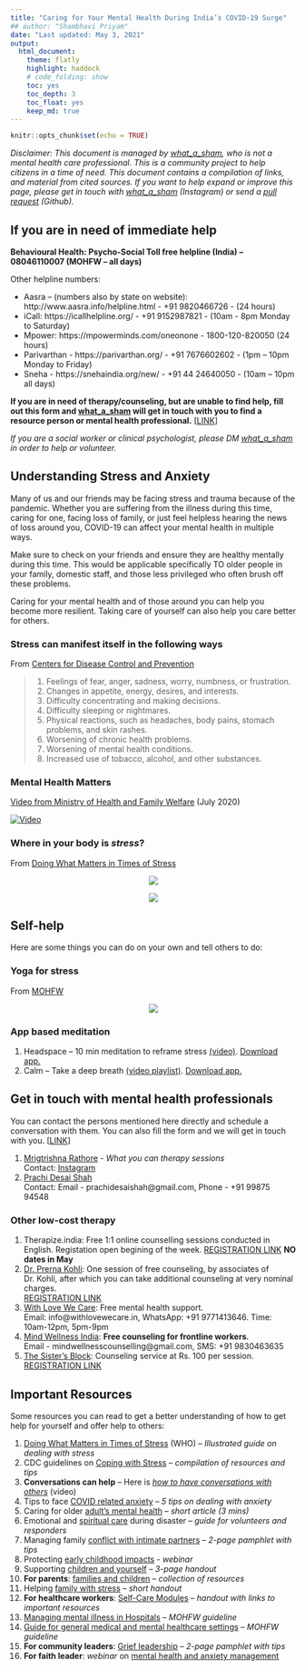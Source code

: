 ```yaml
---
title: "Caring for Your Mental Health During India’s COVID-19 Surge"
## author: "Shambhavi Priyam"
date: "Last updated: May 3, 2021"
output:
  html_document:
    theme: flatly
    highlight: haddock
    # code_folding: show
    toc: yes
    toc_depth: 3
    toc_float: yes
    keep_md: true
---
```


```r
knitr::opts_chunk$set(echo = TRUE)
```


_Disclaimer: This document is managed by [what_a_sham](https://www.instagram.com/what_a_sham/), who is not a mental health care professional. This is a community project to help citizens in a time of need. This document contains a compilation of links, and material from cited sources. If you want to help expand or improve this page, please get in touch with [what_a_sham](https://www.instagram.com/what_a_sham/) (Instagram) or send a [pull request]((https://github.com/shambhavipriyam/covid_communityMH)) (Github)._

## If you are in need of immediate help

**Behavioural Health: Psycho-Social Toll free helpline (India) – 08046110007 (MOHFW – all days)**

Other helpline numbers:

  - Aasra – (numbers also by state on website): http://www.aasra.info/helpline.html  - +91 9820466726 - (24 hours) 
  - iCall: https://icallhelpline.org/ - +91 9152987821 - (10am - 8pm Monday to Saturday)
  - Mpower: https://mpowerminds.com/oneonone - 1800-120-820050 (24 hours)
  - Parivarthan - https://parivarthan.org/ - +91 7676602602 - (1pm – 10pm Monday to Friday)
  - Sneha - https://snehaindia.org/new/ - +91 44 24640050 - (10am – 10pm all days)


**If you are in need of therapy/counseling, but are unable to find help, fill out this form and [what_a_sham](https://www.instagram.com/what_a_sham/) will get in touch with you to find a resource person or mental health professional.**
[[LINK](https://forms.gle/1BwEE94jK5uoBAtX6)]

*If you are a social worker or clinical psychologist, please DM [what_a_sham](https://www.instagram.com/what_a_sham/) in order to help or volunteer.*


## Understanding Stress and Anxiety 
Many of us and our friends may be facing stress and trauma because of the pandemic. 
Whether you are suffering from the illness during this time, caring for one, facing loss of family, or just feel helpless hearing the news of loss around you, COVID-19 can affect your mental health in multiple ways. 

Make sure to check on your friends and ensure they are healthy mentally during this time. This would be applicable specifically TO older people in your family, domestic staff, and those less privileged who often brush off these problems.

Caring for your mental health and of those around you can help you become more resilient. 
Taking care of yourself can also help you care better for others.

### Stress can manifest itself in the following ways
From [Centers for Disease Control and Prevention](https://www.cdc.gov/coronavirus/2019-ncov/daily-life-coping/managing-stress-anxiety.html)

  > 1. Feelings of fear, anger, sadness, worry, numbness, or frustration.
  > 2. Changes in appetite, energy, desires, and interests.
  > 3. Difficulty concentrating and making decisions.
  > 4. Difficulty sleeping or nightmares.
  > 5. Physical reactions, such as headaches, body pains, stomach problems, and skin rashes.
  > 6. Worsening of chronic health problems.
  > 7. Worsening of mental health conditions.
  > 8. Increased use of tobacco, alcohol, and other substances.

### Mental Health Matters 
[Video from Ministry of Health and Family Welfare](https://www.youtube.com/watch?v=rJENzEE4xBE) (July 2020)

[![Video](pics/video.png)](https://www.youtube.com/watch?v=rJENzEE4xBE)


### Where in your body is _stress_?
From [Doing What Matters in Times of Stress](https://apps.who.int/iris/bitstream/handle/10665/331901/9789240003910-eng.pdf?sequence=1&isAllowed=y)

<div align="center">
<figure>
<img src="pics/stress_1.png">
<figure>
</div>



<div align="center">
<figure>
<img src="pics/stress_2.png">
<figure>
</div>


## Self-help 

Here are some things you can do on your own and tell others to do:

### Yoga for stress 
From [MOHFW](https://www.mohfw.gov.in/pdf/HCWMentalHealthSupportGuidanceJuly20201.pdf)


<div align="center">
<figure>
<img src="pics/yoga.png">
<figure>
</div>


### App based meditation
1. Headspace – 10 min meditation to reframe stress [(video)](http://youtube.com/watch?v=sG7DBA-mgFY). [Download app.](https://www.headspace.com/headspace-meditation-app)
2. Calm – Take a deep breath [(video playlist)](https://www.youtube.com/watch?v=zilmlTO5i9Q&list=PLgdxvG3Ulbie6EIEToXVPV73_Zf2DiCLl). [Download app.](https://www.calm.com/)


## Get in touch with mental health professionals 
You can contact the persons mentioned here directly and schedule a conversation with them. You can also fill the form and we will get in touch with you. [[LINK](https://forms.gle/1BwEE94jK5uoBAtX6)]

1. [Mrigtrishna Rathore](https://www.instagram.com/mrigtrishna_rathore/) - _What you can therapy sessions_<br />
  Contact: [Instagram](https://www.instagram.com/mrigtrishna_rathore/)
2. [Prachi Desai Shah](https://www.instagram.com/prachidesai1410/) <br />
  Contact: Email - prachidesaishah@gmail.com, Phone - +91 99875 94548

### Other low-cost therapy 
1. Therapize.india: Free 1:1 online counselling sessions conducted in English. Registation open begining of the week. [REGISTRATION LINK](https://calendly.com/therapize/probono?month=2021-05) **NO dates in May**
2. [Dr. Prerna Kohli](https://www.instagram.com/drprernakohli.in/): One session of free counseling, by associates of Dr. Kohli, after which you can take additional counseling at very nominal charges. <br />
[REGISTRATION LINK](https://www.mindtribe.in/free-counseling)
3. [With Love We Care](https://withlovewecare.in/): Free mental health support. <br />
Email: info@withlovewecare.in, WhatsApp: +91 9771413646. Time: 10am-12pm, 5pm-9pm
4. [Mind Wellness India](http://mindwellnessindia.com/): **Free counseling for frontline workers**. <br />
Email - mindwellnesscounselling@gmail.com, SMS: +91 9830463635
5. [The Sister's Block](https://www.instagram.com/we.thesistersblock/): Counseling service at Rs. 100 per session. <br />
[REGISTRATION LINK](https://forms.gle/PGP2KGCMjjj8XHQD8)

## Important Resources 
Some resources you can read to get a better understanding of how to get help for yourself and offer help to others: 

1. [Doing What Matters in Times of Stress](https://apps.who.int/iris/bitstream/handle/10665/331901/9789240003910-eng.pdf?sequence=1&isAllowed=y) (WHO) – _Illustrated guide on dealing with stress_
2. CDC guidelines on [Coping with Stress](https://www.cdc.gov/coronavirus/2019-ncov/daily-life-coping/managing-stress-anxiety.html) – _compilation of resources and tips_ 
3. **Conversations can help** – Here is [_how to have conversations with others_](https://howrightnow.org/talk) (video)
4. Tips to face [COVID related anxiety](https://www.allencomm.com/courses/covid19_5_tips_to_face_your_anxiety/index.html) – _5 tips on dealing with anxiety_
5. Caring for older [adult’s mental health](https://afsp.org/story/covid-19-we-must-care-for-older-adults-mental-health) – _short article (3 mins)_ 
6. Emotional and [spiritual care](https://3hb3e83lj75i1iikjx1wkj2o-wpengine.netdna-ssl.com/wp-content/uploads/light_our_way_2018_final-published-copy.pdf) during disaster – _guide for volunteers and responders_
7. Managing family [conflict with intimate partners](https://www.cstsonline.org/assets/media/documents/CSTS_FS_Managing_Family_Conflict_While_Home.pdf) – _2-page pamphlet with tips_
8. Protecting [early childhood impacts](https://developingchild.harvard.edu/resources/protecting-our-children-covid-19s-impact-on-early-childhood-and-aces/?utm_source=newsletter&utm_medium=email&utm_campaign=september_2020) - _webinar_
9. Supporting [children and yourself](https://46y5eh11fhgw3ve3ytpwxt9r-wpengine.netdna-ssl.com/wp-content/uploads/2020/04/COVID-19_for_families_FINAL.pdf) – _3-page handout_ 
10.	**For parents**: [families and children](https://childmind.org/coping-during-covid-19-resources-for-parents/) – _collection of resources_
11.	Helping [family with stress](https://www.atsdr.cdc.gov/emes/health_professionals/documents/relocationstress_508.pdf) – _short handout_
12.	**For healthcare workers**: [Self-Care Modules](https://files.asprtracie.hhs.gov/documents/aspr-tracie-dbh-self-care-for-healthcare-workers-modules-description-final-8-19-19.pdf) – _handout with links to important resources_
13.	[Managing mental illness in Hospitals](https://www.mohfw.gov.in/pdf/GuidelinesforDeliveryofMentalMentalHealthcareServicesduringtheCOVID19.pdf) – _MOHFW guideline_ 
14.	[Guide for general medical and mental healthcare settings](https://www.mohfw.gov.in/pdf/COVID19Final2020ForOnline9July2020.pdf) – _MOHFW guideline_
15.	**For community leaders**: [Grief leadership](https://www.cstsonline.org/assets/media/documents/CSTS_FS_Grief_Leadership_During_COVID19.pdf) – _2-page pamphlet with tips_
16.	**For faith leader**: _webinar_ on [mental health and anxiety management](https://www.youtube.com/watch?v=8HJ7q-xs7_U) 
